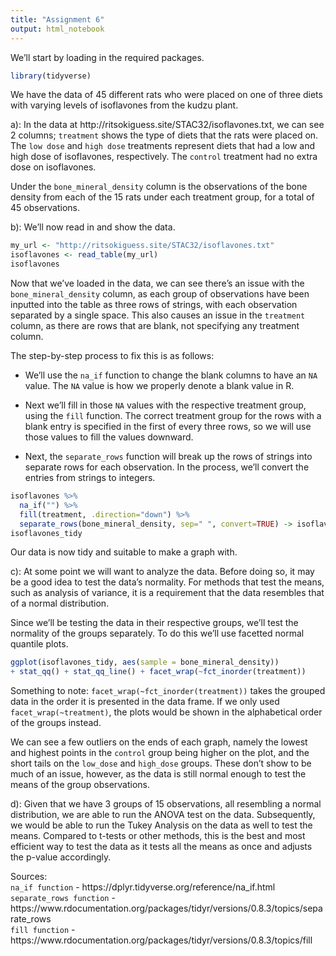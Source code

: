 ---
title: "Assignment 6"
output: html_notebook
---

We'll start by loading in the required packages.
```{r}
library(tidyverse)
```

We have the data of 45 different rats who were placed on one of three diets with varying levels of isoflavones from the kudzu plant.

a): In the data at http://ritsokiguess.site/STAC32/isoflavones.txt, we can see 2 columns; `treatment` shows the type of diets that the rats were placed on. The `low dose` and `high dose` treatments represent diets that had a low and high dose of isoflavones, respectively. The `control` treatment had no extra dose on isoflavones.

Under the `bone_mineral_density` column is the observations of the bone density from each of the 15 rats under each treatment group, for a total of 45 observations.

b): We'll now read in and show the data.
```{r}
my_url <- "http://ritsokiguess.site/STAC32/isoflavones.txt"
isoflavones <- read_table(my_url)
isoflavones
```

Now that we've loaded in the data, we can see there's an issue with the `bone_mineral_density` column, as each group of observations have been inputted into the table as three rows of strings, with each observation separated by a single space. This also causes an issue in the `treatment` column, as there are rows that are blank, not specifying any treatment column.

The step-by-step process to fix this is as follows:  

- We'll use the `na_if` function to change the blank columns to have an `NA` value. The `NA` value is how we properly denote a blank value in R.

- Next we'll fill in those `NA` values with the respective treatment group, using the `fill` function. The correct treatment group for the rows with a blank entry is specified in the first of every three rows, so we will use those values to fill the values downward.

- Next, the `separate_rows` function will break up the rows of strings into separate rows for each observation. In the process, we'll convert the entries from strings to integers.

```{r}
isoflavones %>% 
  na_if("") %>%
  fill(treatment, .direction="down") %>%
  separate_rows(bone_mineral_density, sep=" ", convert=TRUE) -> isoflavones_tidy
isoflavones_tidy
```

Our data is now tidy and suitable to make a graph with.

c): At some point we will want to analyze the data. Before doing so, it may be a good idea to test the data's normality. For methods that test the means, such as analysis of variance, it is a requirement that the data resembles that of a normal distribution.

Since we'll be testing the data in their respective groups, we'll test the normality of the groups separately. To do this we'll use facetted normal quantile plots.
```{r}
ggplot(isoflavones_tidy, aes(sample = bone_mineral_density)) 
+ stat_qq() + stat_qq_line() + facet_wrap(~fct_inorder(treatment))
```
Something to note: `facet_wrap(~fct_inorder(treatment))` takes the grouped data in the order it is presented in the data frame. If we only used `facet_wrap(~treatment)`, the plots would be shown in the  alphabetical order of the groups instead.

We can see a few outliers on the ends of each graph, namely the lowest and highest points in the `control` group being higher on the plot, and the short tails on the `low_dose` and `high_dose` groups. These don't show to be much of an issue, however, as the data is still normal enough to test the means of the group observations.

d): Given that we have 3 groups of 15 observations, all resembling a normal distribution, we are able to run the ANOVA test on the data. Subsequently, we would be able to run the Tukey Analysis on the data as well to test the means. Compared to t-tests or other methods, this is the best and most efficient way to test the data  as it tests all the means as once and adjusts the p-value accordingly.

Sources:  
`na_if function` - https://dplyr.tidyverse.org/reference/na_if.html  
`separate_rows function` - https://www.rdocumentation.org/packages/tidyr/versions/0.8.3/topics/separate_rows  
`fill function` - https://www.rdocumentation.org/packages/tidyr/versions/0.8.3/topics/fill 